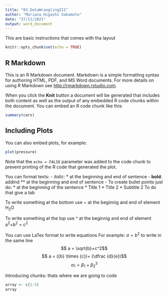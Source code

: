 ```yaml
---
title: "03_DataWranglingIII"
author: "Mariana Higashi Sakamoto"
date: "27/11/2021"
output: word_document
---
```

This are basic instructions that comes with tha layout
```r
knitr::opts_chunk$set(echo = TRUE)
```

## R Markdown

This is an R Markdown document. Markdown is a simple formatting syntax for authoring HTML, PDF, and MS Word documents. For more details on using R Markdown see <http://rmarkdown.rstudio.com>.

When you click the **Knit** button a document will be generated that includes both content as well as the output of any embedded R code chunks within the document. You can embed an R code chunk like this:

```r
summary(cars)
```

## Including Plots

You can also embed plots, for example:

```r
plot(pressure)
```

Note that the `echo = FALSE` parameter was added to the code chunk to prevent printing of the R code that generated the plot.


You can format texts:
- *italic*: * at the beginning and end of sentence
- **bold**: addind ** at the beginning and end of sentence
- To create bullet points just do: * at the beginning of the sentence
* Title 1
* Title 2
  * Subtitle 2
  To do that give a tab
  
To write something at the bottom use ~ at the beginnig and end of element
H~2~O

To write something at the top use ^ at the beginnig and end of element
a^2^+b^2^ = c^2^

You can use LaTex format to write equations
For example:
$a=b^2$
to write in the same line
$$ a = \sqrt{b}+c^2$$
$$ a = ({b} \times {c})+ (\dfrac {d}{e})$$
$$ \alpha_1 = \beta_1 + \beta_2^3 $$

Introducing chunks: thats where we are going to code
```r
array <- c(1:5)
array
```

